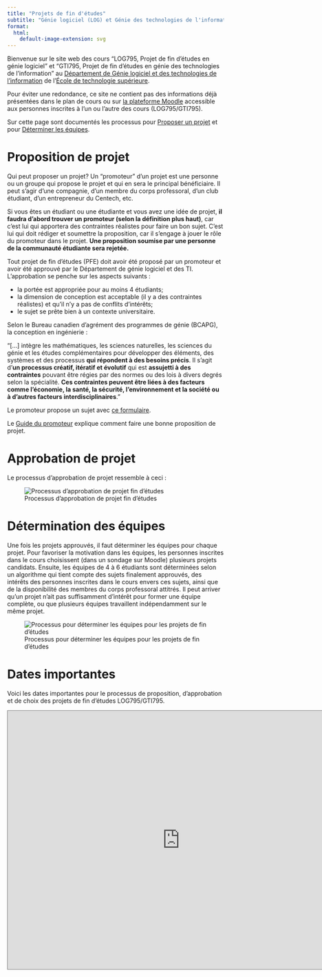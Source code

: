 ```yaml
---
title: "Projets de fin d'études"
subtitle: "Génie logiciel (LOG) et Génie des technologies de l'information (GTI) de l'[École de technologie supérieure (ÉTS)](https://www.etsmtl.ca)"
format:
  html:
    default-image-extension: svg
---
```


Bienvenue sur le site web des cours "LOG795, Projet de fin d'études en génie logiciel" et "GTI795, Projet de fin d'études en génie des technologies de l'information" au [Département de Génie logiciel et des technologies de l'information](https://www.etsmtl.ca/ets/gouvernance/decanats-et-departements/departement-genie-logiciel-ti) de l'[École de technologie supérieure](https://www.etsmtl.ca/).

Pour éviter une redondance, ce site ne contient pas des informations déjà présentées dans le plan de cours ou sur [la plateforme Moodle](https://ena.etsmtl.ca) accessible aux personnes inscrites à l'un ou l'autre des cours (LOG795/GTI795). 

Sur cette page sont documentés les processus pour [Proposer un projet](#Proposer) et pour [Déterminer les équipes](#Determiner).

# Proposition de projet {#Proposer}

Qui peut proposer un projet?
Un "promoteur" d'un projet est une personne ou un groupe qui propose le projet et qui en sera le principal bénéficiaire.
Il peut s'agir d'une compagnie, d'un membre du corps professoral, d'un club étudiant, d'un entrepreneur du Centech, etc.

::: {.callout-warning}
Si vous êtes un étudiant ou une étudiante et vous avez une idée de projet, **il faudra d'abord trouver un promoteur (selon la définition plus haut)**, car c'est lui qui apportera des contraintes réalistes pour faire un bon sujet.
C'est lui qui doit rédiger et soumettre la proposition, car il s'engage à jouer le rôle du promoteur dans le projet.
**Une proposition soumise par une personne de la communauté étudiante sera rejetée.**
::: 

Tout projet de fin d'études (PFE) doit avoir été proposé par un promoteur et avoir été approuvé par le Département de génie logiciel et des TI.
L'approbation se penche sur les aspects suivants :

- la portée est appropriée pour au moins 4 étudiants; 
- la dimension de conception est acceptable (il y a des contraintes réalistes) et qu'il n'y a pas de conflits d'intérêts;
- le sujet se prête bien à un contexte universitaire.

::: {.callout-note appearance="simple"}
Selon le Bureau canadien d'agrément des programmes de génie (BCAPG), la conception en ingénierie :

"[...] intègre les mathématiques, les sciences naturelles, les sciences du génie et les études complémentaires pour développer des éléments, des systèmes et des processus **qui répondent à des besoins précis**. Il s'agit d'**un processus créatif, itératif et évolutif** qui est **assujetti à des contraintes** pouvant être régies par des normes ou des lois à divers degrés selon la spécialité. **Ces contraintes peuvent être liées à des facteurs comme l'économie, la santé, la sécurité, l'environnement et la société ou à d'autres facteurs interdisciplinaires**."
:::

Le promoteur propose un sujet avec [ce formulaire](http://tiny.cc/prop-pfe-logti). 

<!-- Un projet de fin d'études est une activité de conception et d'apprentissage universitaire.
Pour certains PFE, des ententes de confidentialité et de cession de droits de propriété intellectuelle peuvent être exigées.
Avant de signer quoi que ce soit, les membres étudiants et le promoteur (les partenaires industriels), le cas échéant, doivent lire et comprendre [ce document explicatif](https://docs.google.com/a/etsmtl.net/viewer?a=v&pid=sites&srcid=ZXRzbXRsLm5ldHxsb2c3OTUtZ3RpNzk1fGd4OjE5ZDAzZjM3M2I4NjI4NGE). -->

::: {.callout-tip appearance="simple"}
Le [Guide du promoteur](guidePromoteur.qmd) explique comment faire une bonne proposition de projet.
:::

# Approbation de projet

Le processus d'approbation de projet ressemble à ceci :

![Processus d'approbation de projet fin d'études](http://tiny.cc/pfelogti_proc_prop_svg)

# Détermination des équipes {#Determiner}

Une fois les projets approuvés, il faut déterminer les équipes pour chaque projet.
Pour favoriser la motivation dans les équipes, les personnes inscrites dans le cours choisissent (dans un sondage sur Moodle) plusieurs projets candidats.
Ensuite, les équipes de 4 à 6 étudiants sont déterminées selon un algorithme qui tient compte des sujets finalement approuvés, des intérêts des personnes inscrites dans le cours envers ces sujets, ainsi que de la disponibilité des membres du corps professoral attitrés.
Il peut arriver qu'un projet n'ait pas suffisamment d'intérêt pour former une équipe complète, ou que plusieurs équipes travaillent indépendamment sur le même projet.

![Processus pour déterminer les équipes pour les projets de fin d'études](http://tiny.cc/pfelogti_proc_equpe_svg)

# Dates importantes

Voici les dates importantes pour le processus de proposition, d'approbation et de choix des projets de fin d'études LOG795/GTI795.

<iframe src="https://calendar.google.com/calendar/embed?height=600&wkst=1&ctz=America%2FNew_York&showPrint=0&mode=AGENDA&src=Y184Y2MyZTY4YjM4MDc3NzNjZDBjZWFkYzIxY2VmY2UxNzE4YmI1ZDI1MmI0MWZhYWQ3YTgzYTlkZGJhZDNmYmM2QGdyb3VwLmNhbGVuZGFyLmdvb2dsZS5jb20&color=%23b39ddb" style="border:solid 1px #777" width="800" height="600" frameborder="0" scrolling="no"></iframe>
